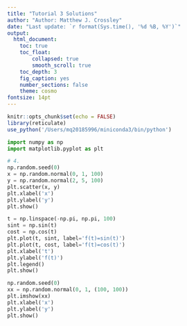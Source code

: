 ```yaml
---
title: "Tutorial 3 Solutions"
author: "Author: Matthew J. Crossley"
date: "Last update: `r format(Sys.time(), '%d %B, %Y')`"
output:
  html_document:
    toc: true
    toc_float:
        collapsed: true
        smooth_scroll: true
    toc_depth: 3
    fig_caption: yes
    number_sections: false
    theme: cosmo
fontsize: 14pt
---
```


```r
knitr::opts_chunk$set(echo = FALSE)
library(reticulate)
use_python('/Users/mq20185996/miniconda3/bin/python')
```

```python
import numpy as np
import matplotlib.pyplot as plt

# 4.
np.random.seed(0)
x = np.random.normal(0, 1, 100)
y = np.random.normal(2, 5, 100)
plt.scatter(x, y)
plt.xlabel('x')
plt.ylabel('y')
plt.show()

t = np.linspace(-np.pi, np.pi, 100)
sint = np.sin(t)
cost = np.cos(t)
plt.plot(t, sint, label='f(t)=sin(t)')
plt.plot(t, cost, label='f(t)=cos(t)')
plt.xlabel('t')
plt.ylabel('f(t)')
plt.legend()
plt.show()

np.random.seed(0)
xx = np.random.normal(0, 1, (100, 100))
plt.imshow(xx)
plt.xlabel('x')
plt.ylabel('y')
plt.show()
```